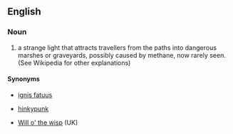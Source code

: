 {{wikipedia}}
==English==

===Noun===
{{en-noun|sg=[[Jack|Jack]] [[o'|o’]] [[lantern]]}}

# {{context|US|folklore}} a strange light that attracts travellers from the paths into dangerous marshes or graveyards, possibly caused by methane, now rarely seen. (See Wikipedia for other explanations)

====Synonyms====
*{{italbrac-colon|strange light}} [[ignis fatuus]]
*{{italbrac-colon|strange light}} [[hinkypunk]] {{italbrac|west Country dialect}}
*{{italbrac-colon|strange light}} [[Will o' the wisp]] (UK)